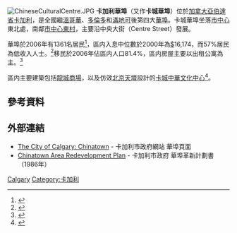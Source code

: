 {{Link style|time=2015-12-13T12:45:26+00:00}}
{{noteTA
|T=zh-hans:卡加利华埠;zh-hk:卡加利華埠;zh-tw:卡加利華埠;zh-cn:卡尔加里华埠;
|1=zh-hans:埃德蒙顿;zh-hk:愛民頓;zh-tw:艾德蒙頓;
|2=zh-hans:阿尔伯塔;zh-hk:亞伯達;zh-tw:艾伯塔;
|3=zh-hans:卡加利;zh-hk:卡加利;zh-tw:卡加利;zh-hans:卡尔加里;
}}
[[Image:ChineseCulturalCentre.JPG|thumb]]
'''卡加利華埠'''（又作'''卡城華埠'''）位於[[加拿大|加拿大]][[亞伯達省|亞伯達省]][[卡加利|卡加利]]，是全國繼[[溫哥華華埠|溫哥華]]、[[多倫多華埠|多倫多]]和[[蒙特利尔唐人街|滿地可]]後第四大[[華埠|華埠]]。卡城華埠坐落[[:en:Downtown_Calgary|市中心]]東北處，南鄰[[:en:Downtown_East_Village|市中心東村]]，主要沿中央大街（Centre Street）發展。

華埠於2006年有1361名居民<ref>{{cite web| url=http://www.calgary.ca/DocGallery/BU/cityclerks/popcomparisonbycomm.pdf| author=City of Calgary| title=Population by Community| accessdate=2007-05-07| deadurl=yes| archiveurl=https://web.archive.org/web/20110610230734/http://www.calgary.ca/DocGallery/BU/cityclerks/popcomparisonbycomm.pdf| archivedate=2011-06-10}}</ref>，區内入息中位數於2000年為[[加拿大元|$]]16,174，而57%居民為低收入人士。<ref name=ward>{{Cite web|url=http://www.calgary.ca/docgallery/bu/cns/community_social_statistics/ward_7_profile.pdf|title=Ward 7 Profile|author=City of Calgary|year=2004|accessdate=2007-05-05|deadurl=yes|archiveurl=https://web.archive.org/web/20070809131536/http://www.calgary.ca/docgallery/bu/cns/community_social_statistics/ward_7_profile.pdf|archivedate=2007-08-09}}</ref>移民於2006年佔區内人口81.4%，區内房屋主要以出租公寓為主。<ref name=city>{{Cite web| url= http://www.calgary.ca/docgallery/bu/cns/community_social_statistics/chinatown.pdf| title= Chinatown Community Statistics| author= City of Calgary| year= 2006| accessdate= 2010-05-29| archive-date= 2007-08-09| archive-url= https://web.archive.org/web/20070809134508/http://www.calgary.ca/docgallery/bu/cns/community_social_statistics/chinatown.pdf| dead-url= yes}}</ref>

區内主要建築包括[[:en:Dragon_City_Mall|龍城商場]]，以及仿效[[北京|北京]][[天壇|天壇]]設計的[[:en:Chinese_Cultural_Centre,_Calgary|卡城中華文化中心]]<ref>{{Cite web| url= http://www.calgarydowntown.com/dynamic.php?pageId=4| title= Downtown Districts| author= Downtown Calgary Association| year= 2005| accessdate= 2007-05-07| deadurl= yes| archiveurl= https://web.archive.org/web/20071006202128/http://www.calgarydowntown.com/dynamic.php?pageId=4| archivedate= 2007-10-06}}</ref>。

==參考資料==
{{reflist|2}}

==外部連結==
*[http://content.calgary.ca/CCA/City+Hall/Business+Units/Development+and+Building+Approvals+and+Land+Use+Planning+and+Policy/Land+Use+Planning/Centre+City/Downtown+Planning/Downtown+Communities/Chinatown.htm The City of Calgary: Chinatown] {{Wayback|url=http://content.calgary.ca/CCA/City+Hall/Business+Units/Development+and+Building+Approvals+and+Land+Use+Planning+and+Policy/Land+Use+Planning/Centre+City/Downtown+Planning/Downtown+Communities/Chinatown.htm |date=20090530025947 }} - 卡加利市政府網站 華埠頁面
*[http://www.calgary.ca/docgallery/bu/planning/pdf/chinatown_arp_oc.pdf Chinatown Area Redevelopment Plan]{{dead link|date=2017年11月 |bot=InternetArchiveBot |fix-attempted=yes }} - 卡加利市政府 華埠革新計劃書（1986年）

{{唐人街}}
{{Authority control}}
{{coord|display=title|name=Chinatown|51|03|03|N|114|03|54|W|scale:10000}}
[[Category:加拿大唐人街|Calgary]]
[[Category:卡加利|Category:卡加利]]